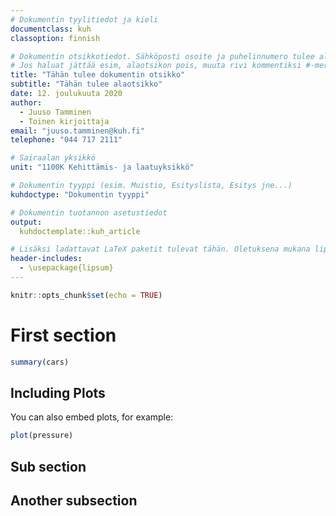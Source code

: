 ```yaml
---
# Dokumentin tyylitiedot ja kieli
documentclass: kuh
classoption: finnish

# Dokumentin otsikkotiedot. Sähköposti osoite ja puhelinnumero tulee alaviitteeseen.
# Jos haluat jättää esim, alaotsikon pois, muuta rivi kommentiksi #-merkillä
title: "Tähän tulee dokumentin otsikko"
subtitle: "Tähän tulee alaotsikko"
date: 12. joulukuuta 2020
author: 
  - Juuso Tamminen
  - Toinen kirjoittaja
email: "juuso.tamminen@kuh.fi"
telephone: "044 717 2111"

# Sairaalan yksikkö
unit: "1100K Kehittämis- ja laatuyksikkö"

# Dokumentin tyyppi (esim. Muistio, Esityslista, Esitys jne...)
kuhdoctype: "Dokumentin tyyppi"

# Dokumentin tuotannon asetustiedot
output:
  kuhdoctemplate::kuh_article

# Lisäksi ladattavat LaTeX paketit tulevat tähän. Oletuksena mukana lipsum paketti.
header-includes:
  - \usepackage{lipsum}
---
```


```r
knitr::opts_chunk$set(echo = TRUE)
```

# First section

\lipsum[1-2]

```r
summary(cars)
```

## Including Plots

You can also embed plots, for example:

```r
plot(pressure)
```

## Sub section

\lipsum[2-4]

## Another subsection

\lipsum[1-2]
